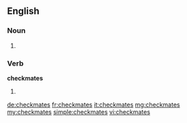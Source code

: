 ==English==

===Noun===
{{head|en}}

# {{plural of|checkmate}}

===Verb===
'''checkmates'''

# {{en-third-person singular of|checkmate}}

[[de:checkmates]]
[[fr:checkmates]]
[[it:checkmates]]
[[mg:checkmates]]
[[my:checkmates]]
[[simple:checkmates]]
[[vi:checkmates]]